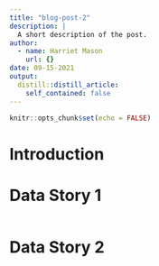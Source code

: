 ```yaml
---
title: "blog-post-2"
description: |
  A short description of the post.
author:
  - name: Harriet Mason
    url: {}
date: 09-15-2021
output:
  distill::distill_article:
    self_contained: false
---
```



```r
knitr::opts_chunk$set(echo = FALSE)
```

# Introduction

# Data Story 1
```r

```

# Data Story 2


